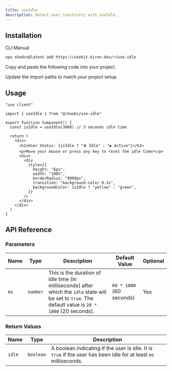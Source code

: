 ```yaml
---
title: useIdle
description: Detect user inactivity with useIdle.
---
```


<ComponentPreview name="use-idle-demo" />

## Installation

<Tabs defaultValue="cli">

<TabsList>
  <TabsTrigger value="cli">CLI</TabsTrigger>
  <TabsTrigger value="manual">Manual</TabsTrigger>
</TabsList>

<TabsContent value="cli">

```bash
npx shadcn@latest add https://usekit.kiron.dev/r/use-idle
```

</TabsContent>

<TabsContent value="manual">

<Steps>

<Step>Copy and paste the following code into your project.</Step>

<ComponentSource name="use-idle" />

<Step>Update the import paths to match your project setup.</Step>

</Steps>

</TabsContent>

</Tabs>

## Usage

```tsx {3, 6}
"use client"

import { useIdle } from "@/hooks/use-idle"

export function Component() {
  const isIdle = useIdle(3000) // 3 seconds idle time

  return (
    <div>
      <h2>User Status: {isIdle ? "⏸️ Idle" : "▶️ Active"}</h2>
      <p>Move your mouse or press any key to reset the idle timer</p>
      <div>
        <div
          style={{
            height: "6px",
            width: "100%",
            borderRadius: "9999px",
            transition: "background-color 0.3s",
            backgroundColor: isIdle ? "yellow" : "green",
          }}
        />
      </div>
    </div>
  )
}
```

## API Reference

### Parameters

| Name | Type     | Description                                                                                                                                            | Default Value            | Optional |
| ---- | -------- | ------------------------------------------------------------------------------------------------------------------------------------------------------ | ------------------------ | -------- |
| `ms` | `number` | This is the duration of idle time (in milliseconds) after which the `idle` state will be set to `true`. The default value is `20 * 1000` (20 seconds). | `60 * 1000` (60 seconds) | Yes      |

### Return Values

| Name   | Type      | Description                                                                                                      |
| ------ | --------- | ---------------------------------------------------------------------------------------------------------------- |
| `idle` | `boolean` | A boolean indicating if the user is idle. It is `true` if the user has been idle for at least `ms` milliseconds. |
